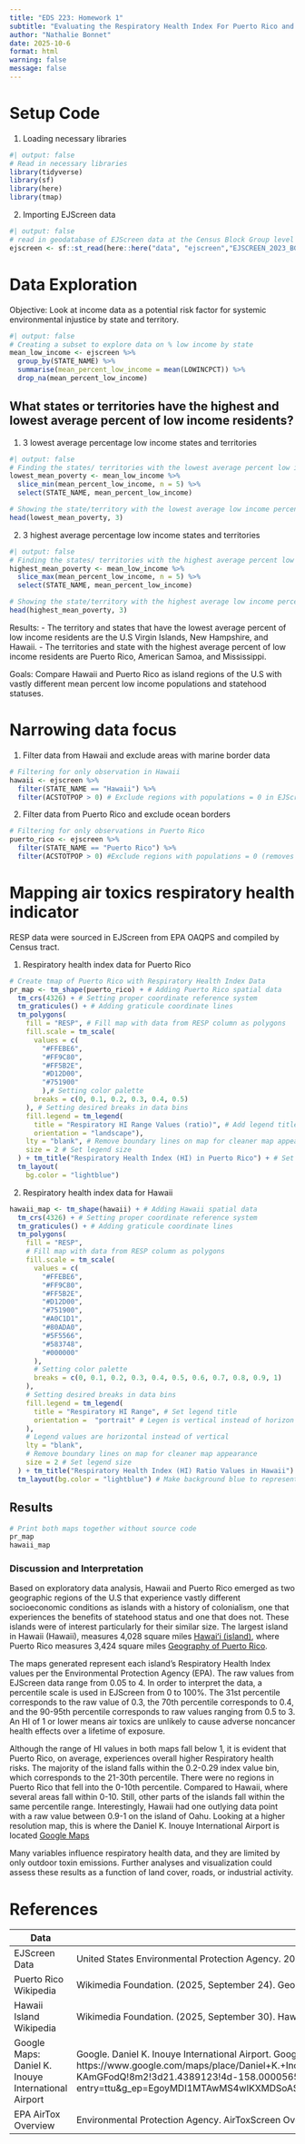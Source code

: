 ```yaml
---
title: "EDS 223: Homework 1"
subtitle: "Evaluating the Respiratory Health Index For Puerto Rico and Hawaii"
author: "Nathalie Bonnet"
date: 2025-10-6
format: html
warning: false
message: false
---
```


# Setup Code

1.  Loading necessary libraries

```r
#| output: false
# Read in necessary libraries
library(tidyverse)
library(sf)
library(here)
library(tmap)
```

2.  Importing EJScreen data

```r
#| output: false
# read in geodatabase of EJScreen data at the Census Block Group level
ejscreen <- sf::st_read(here::here("data", "ejscreen","EJSCREEN_2023_BG_StatePct_with_AS_CNMI_GU_VI.gdb")) 

```

# Data Exploration

Objective: Look at income data as a potential risk factor for systemic environmental injustice by state and territory.

```r
#| output: false
# Creating a subset to explore data on % low income by state 
mean_low_income <- ejscreen %>% 
  group_by(STATE_NAME) %>% 
  summarise(mean_percent_low_income = mean(LOWINCPCT)) %>% 
  drop_na(mean_percent_low_income)
```

## What states or territories have the highest and lowest average percent of low income residents?

1.  3 lowest average percentage low income states and territories

```r
#| output: false
# Finding the states/ territories with the lowest average percent low income
lowest_mean_poverty <- mean_low_income %>%
  slice_min(mean_percent_low_income, n = 5) %>%
  select(STATE_NAME, mean_percent_low_income)

# Showing the state/territory with the lowest average low income percentage
head(lowest_mean_poverty, 3) 
```

2.  3 highest average percentage low income states and territories

```r
#| output: false
# Finding the states/ territories with the highest average percent low income
highest_mean_poverty <- mean_low_income %>%
  slice_max(mean_percent_low_income, n = 5) %>%
  select(STATE_NAME, mean_percent_low_income)

# Showing the state/territory with the highest average low income percentage
head(highest_mean_poverty, 3) 
```

Results: - The territory and states that have the lowest average percent of low income residents are the U.S Virgin Islands, New Hampshire, and Hawaii. - The territories and state with the highest average percent of low income residents are Puerto Rico, American Samoa, and Mississippi.

Goals: Compare Hawaii and Puerto Rico as island regions of the U.S with vastly different mean percent low income populations and statehood statuses.

# Narrowing data focus

1.  Filter data from Hawaii and exclude areas with marine border data

```r
# Filtering for only observation in Hawaii
hawaii <- ejscreen %>%
  filter(STATE_NAME == "Hawaii") %>% 
  filter(ACSTOTPOP > 0) # Exclude regions with populations = 0 in EJScreen data (removes marine border)
```

2.  Filter data from Puerto Rico and exclude ocean borders

```r
# Filtering for only observations in Puerto Rico
puerto_rico <- ejscreen %>%
  filter(STATE_NAME == "Puerto Rico") %>% 
  filter(ACSTOTPOP > 0) #Exclude regions with populations = 0 (removes marine border included in EJScreen data)
```

# Mapping air toxics respiratory health indicator

RESP data were sourced in EJScreen from EPA OAQPS and compiled by Census tract.

1.  Respiratory health index data for Puerto Rico

```r
# Create tmap of Puerto Rico with Respiratory Health Index Data
pr_map <- tm_shape(puerto_rico) + # Adding Puerto Rico spatial data
  tm_crs(4326) + # Setting proper coordinate reference system
  tm_graticules() + # Adding graticule coordinate lines
  tm_polygons(
    fill = "RESP", # Fill map with data from RESP column as polygons
    fill.scale = tm_scale(
      values = c(
        "#FFEBE6",
        "#FF9C80", 
        "#FF5B2E", 
        "#D12D00", 
        "#751900"
        ),# Setting color palette
      breaks = c(0, 0.1, 0.2, 0.3, 0.4, 0.5) 
    ), # Setting desired breaks in data bins
    fill.legend = tm_legend(
      title = "Respiratory HI Range Values (ratio)", # Add legend title
      orientation = "landscape"), 
    lty = "blank", # Remove boundary lines on map for cleaner map appearance
    size = 2 # Set legend size
  ) + tm_title("Respiratory Health Index (HI) in Puerto Rico") + # Set map title
  tm_layout(
    bg.color = "lightblue") 
```

2.  Respiratory health index data for Hawaii

```r
hawaii_map <- tm_shape(hawaii) + # Adding Hawaii spatial data
  tm_crs(4326) + # Setting proper coordinate reference system
  tm_graticules() + # Adding graticule coordinate lines
  tm_polygons(
    fill = "RESP",
    # Fill map with data from RESP column as polygons
    fill.scale = tm_scale(
      values = c(
        "#FFEBE6",
        "#FF9C80",
        "#FF5B2E",
        "#D12D00",
        "#751900",
        "#A0C1D1",
        "#80ADA0",
        "#5F5566",
        "#583748",
        "#000000"
      ),
      # Setting color palette
      breaks = c(0, 0.1, 0.2, 0.3, 0.4, 0.5, 0.6, 0.7, 0.8, 0.9, 1)
    ),
    # Setting desired breaks in data bins
    fill.legend = tm_legend(
      title = "Respiratory HI Range", # Set legend title
      orientation =  "portrait" # Legen is vertical instead of horizon
    ),
    # Legend values are horizontal instead of vertical
    lty = "blank",
    # Remove boundary lines on map for cleaner map appearance
    size = 2 # Set legend size
  ) + tm_title("Respiratory Health Index (HI) Ratio Values in Hawaii") + # Set map title
  tm_layout(bg.color = "lightblue") # Make background blue to represent water
```


## Results

```r
# Print both maps together without source code
pr_map
hawaii_map
```

### Discussion and Interpretation

Based on exploratory data analysis, Hawaii and Puerto Rico emerged as two geographic regions of the U.S that experience vastly different socioeconomic conditions as islands with a history of colonialism, one that experiences the benefits of statehood status and one that does not. These islands were of interest particularly for their similar size. The largest island in Hawaii (Hawaii), measures 4,028 square miles [Hawaiʻi (island)](https://en.wikipedia.org/wiki/Hawai%CA%BBi_(island)), where Puerto Rico measures 3,424 square miles [Geography of Puerto Rico](https://en.wikipedia.org/wiki/Geography_of_Puerto_Rico).

The maps generated represent each island's Respiratory Health Index values per the Environmental Protection Agency (EPA). The raw values from EJScreen data range from 0.05 to 4. In order to interpret the data, a percentile scale is used in EJScreen from 0 to 100%. The 31st percentile corresponds to the raw value of 0.3, the 70th percentile corresponds to 0.4, and the 90-95th percentile corresponds to raw values ranging from 0.5 to 3. An HI of 1 or lower means air toxics are unlikely to cause adverse noncancer health effects over a lifetime of exposure.

Although the range of HI values in both maps fall below 1, it is evident that Puerto Rico, on average, experiences overall higher Respiratory health risks. The majority of the island falls within the 0.2-0.29 index value bin, which corresponds to the 21-30th percentile. There were no regions in Puerto Rico that fell into the 0-10th percentile. Compared to Hawaii, where several areas fall within 0-10. Still, other parts of the islands fall within the same percentile range. Interestingly, Hawaii had one outlying data point with a raw value between 0.9-1 on the island of Oahu. Looking at a higher resolution map, this is where the Daniel K. Inouye International Airport is located [Google Maps](https://www.google.com/maps/place/Daniel+K.+Inouye+International+Airport/@21.3242132,-157.9509347,31366m/data=!3m1!1e3!4m14!1m7!3m6!1s0x7c006632db726b03:0xd9587d69906fcbc3!2zT-KAmGFodQ!8m2!3d21.4389123!4d-158.0000565!16zL20vMGRmY24!3m5!1s0x7c006f943168f55f:0x7ed111b1cbf331df!8m2!3d21.3186623!4d-157.9254018!16zL20vMDFuNWZ3?entry=ttu&g_ep=EgoyMDI1MTAwMS4wIKXMDSoASAFQAw%3D%3D)

Many variables influence respiratory health data, and they are limited by only outdoor toxin emissions. Further analyses and visualization could assess these results as a function of land cover, roads, or industrial activity.

# References

| Data | Citation | Source |
|-------------------|-------------------|-----------------------------------|
| EJScreen Data | United States Environmental Protection Agency. 2015. EJSCREEN. Retrieved: 10/04/2025, from url (http://www.epa.gov/ejscreen) | https://www.epa.gov/ejscreen |
| Puerto Rico Wikipedia | Wikimedia Foundation. (2025, September 24). Geography of Puerto Rico. Wikipedia. https://en.wikipedia.org/wiki/Geography_of_Puerto_Rico | https://en.wikipedia.org/wiki/Geography_of_Puerto_Rico |
| Hawaii Island Wikipedia | Wikimedia Foundation. (2025, September 30). Hawaiʻi (island). Wikipedia. https://en.wikipedia.org/wiki/Hawai%CA%BBi\_(island) | https://en.wikipedia.org/wiki/Hawai%CA%BBi\_(island) |
| Google Maps: Daniel K. Inouye International Airport | Google. Daniel K. Inouye International Airport. Google maps. https://www.google.com/maps/place/Daniel+K.+Inouye+International+Airport/@21.3242132,-157.9509347,31366m/data=!3m1!1e3!4m14!1m7!3m6!1s0x7c006632db726b03:0xd9587d69906fcbc3!2zT-KAmGFodQ!8m2!3d21.4389123!4d-158.0000565!16zL20vMGRmY24!3m5!1s0x7c006f943168f55f:0x7ed111b1cbf331df!8m2!3d21.3186623!4d-157.9254018!16zL20vMDFuNWZ3?entry=ttu&g_ep=EgoyMDI1MTAwMS4wIKXMDSoASAFQAw%3D%3D | https://www.google.com/maps/place/Daniel+K.+Inouye+International+Airport/@21.3242132,-157.9509347,31366m/data=!3m1!1e3!4m14!1m7!3m6!1s0x7c006632db726b03:0xd9587d69906fcbc3!2zT-KAmGFodQ!8m2!3d21.4389123!4d-158.0000565!16zL20vMGRmY24!3m5!1s0x7c006f943168f55f:0x7ed111b1cbf331df!8m2!3d21.3186623!4d-157.9254018!16zL20vMDFuNWZ3?entry=ttu&g_ep=EgoyMDI1MTAwMS4wIKXMDSoASAFQAw%3D%3D |
| EPA AirTox Overview | Environmental Protection Agency. AirToxScreen Overview. EPA. https://www.epa.gov/AirToxScreen/airtoxscreen-overview | https://www.epa.gov/AirToxScreen/airtoxscreen-overview |
